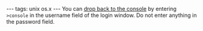 ---
tags: unix os.x
---
You can [[drop back to the console]] by entering <tt>&gt;console</tt> in the username field of the login window. Do not enter anything in the password field.
